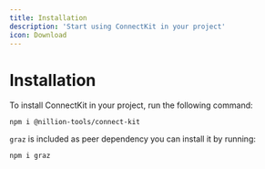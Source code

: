 ```yaml
---
title: Installation
description: 'Start using ConnectKit in your project'
icon: Download
---
```


# Installation

To install ConnectKit in your project, run the following command:

```package-install
npm i @nillion-tools/connect-kit
```

`graz` is included as peer dependency you can install it by running:

```package-install
npm i graz
```
